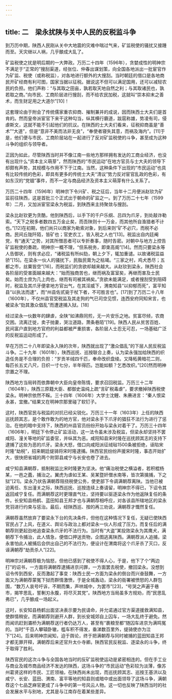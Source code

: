 ```yaml
---
---
---
```

title: 二　梁永扰陕与关中人民的反税监斗争
---




到万历中期，陕西人民刚从关中大地震的灾难中喘过气来，矿监税使的骚扰又接踵而至。天灾继以人祸，几乎酿成大乱了。

矿监税使之扰是明后期的一大弊政。万历二十四年（1596年），贪婪成性的明神宗不满足于“正常的”搜刮渠道，经张位、仲春出谋划策，向全国各地派出一批宦官作为矿监、税使（或称税监），对各地进行额外的大搜刮。当时朝廷的借口是各地商民开矿经商有利可图，国家当据以征税。据说这不但可以满足国用，还可以减轻农民的负担。他们声称：“与其取之田亩，孰若取天地自然之利；与其取诸民也，孰若取之商。”向市民、工商阶层进行搜刮，而不给农民加税，这就叫“崇本抑末之善术，而生财足用之大道尔”[10]！

这套理论由于附会了传统儒家重农抑商、摧制兼并的成说，因而陕西士大夫们是首肯的。然而皇帝派宦官下来干这种勾当，纵其横行霸道，跋扈称雄，势凌有司，侵虐斯文，这就不能不引起他们的抗议。在陕西的士大夫们看来，征税抑商虽是“善术”“大道”，但是“意非不美而法非无良”，“奉使者寝失其意，而祸及海内”。[11]于是，他们便与市民、工商阶层站在一起进行了反对矿监税使的斗争，甚至成为这种斗争的组织与领导者。

正因为如此，尽管陕西当时并不像江南一些地方那样拥有发达的工商业经济，也没有出现什么“资本主义萌芽”，然而陕西的“市民运动”在地方官员与士大夫的领导下却颇有声势，其规模与作用不下于江南。当然，这种条件下出现的“市民运动”也具有比较传统的色彩，即具有更多的传统士大夫“清议”势力反对宦官乱政的色彩，有如东汉的“党锢”事件，而不一定与商品经济及资本主义萌芽有什么关系了。

万历二十四年（1596年）明神宗下令兴矿、税之征后，当年十二月便派赵钦为矿监前往陕西，这是首批三个正式出于朝命的矿监之一。到了万历二十七年（1599年）二月，又加派宦官梁永为税监，到陕西来主持聚敛与搜刮。

梁永比赵钦更为贪酷，他到陕西后，以手下的千户乐纲、吕四为爪牙，到处敲诈勒索。“天下之税多者数四五万金止矣，而吾陕则十一万金，而其他所自渔猎者不计也。”[12]在初期，他们尚只以商家为勒索对象，到后来则“矿不必穴，而税不必商。民间丘陇阡陌，皆矿也；官吏农工，皆入税之人也”[13]。税监出自内廷阉党，有“通天”之势，对其所憎恶者可以专折奏事，随时告密。对朝中与地方上控告矿监税使的奏疏，明神宗一概不理，“但系税务，即束高阁”[14]。然而只要梁永等人告御状，则有求必应，“诸税监有所纠劾，朝上夕下，辄加重谴。以故诸税监益骄”[15]。在梁永一伙人的骚扰下，民脂民膏为之枯竭。“三家之村，鸡犬悉尽；五都之市，丝粟皆空”[16]，而税监们的贪欲却越来越大。从赵钦到梁永，陕西社会各阶层的受害面越来越大：“始而独商苦也，继而祸及富室矣，再继而害及士民矣。始而士庶为几上肉也，继而有司被其祸矣。”贪欲未能满足，或者搜刮受到阻碍时，税监及其爪牙便拿地方官出气，在其淫威下，渭南知县“以抑郁而死”，富平知县“以执法而逮”，而“州县佐贰毙于杖下者，不可胜言也”。[17]到了万历二十八年（1600年），不仅州县官受税监及其走狗的气已司空见惯，连西安府同知宋言，也被梁永“劾其激众倡乱”而遭逮捕入狱。[18]

经过梁永一伙数年的肆虐，全陕“如沸鼎同煎，无一片安乐之地。贫富尽倾，农商交困。流离迁徙，卖子抛妻，哭泣道路，萧条巷陌”[19]。陕西人民从贫苦百姓、民间富户直到地方官府的利益都被严重损害，各阶层人士忍无可忍，一场基础广泛的反税监运动形成了。

早在万历二十八年即梁永入陕的次年，陕西就出现了“激众倡乱”的下层人民反税监斗争。二十九年（1601年），陕西巡抚、巡按联合上奏，认为梁永强加给陕西的织造任务是不合理的负担：“岁贡羊绒四千匹，奉命改织盘绫。又降柘黄暗花二则，每匹长五丈八尺，日织一寸七分，半年得匹。岂能如额？乞悉改织。”[20]然而明神宗置之不理。

陕西地方当局转而依靠朝中大臣向皇帝陈情，要求召回税监。万历三十二年（1604年），陕西三原籍大臣、都御史温纯上疏“言矿税毒虐”，要求撤掉陕西税使梁永。明神宗依然不睬。三十四年（1606年）大学士沈鲤、朱赓进言：“秦人恨梁永甚，宜撤。”结果又在明神宗那里碰了软钉子。

这时，陕西官民与税监的对抗已经尖锐化。万历三十一年（1603年）上任的陕西巡抚顾其志，是个敢作敢为的地方官，他对梁永手下爪牙的猖狂不法行为进行了惩治。在他的暗中支持下，陕西的州县官员纷纷开始与梁永对着干了。万历三十四年（1606年），明廷下令停止矿监活动，这一法令虽未涉及税监，但梁永却坚持不罢咸阳、潼关等地的矿监委官，并纵其为恶。咸阳知县宋时隆在巡抚顾其志的支持下逮捕了这些为恶的爪牙。梁永大怒，借口向咸阳派征绒毡1500条被拒绝，诬陷宋时隆“劫税”，招来朝廷缇骑将宋时隆逮捕。陕西官民纷纷声援宋时隆，事态开始扩大，很快把省城的两个附郭县咸宁与长安也卷了进去。

咸宁知县满朝荐，抵制税监比宋时隆更为坚决。他“痛治税使之横溢者，若积棍杨某，一邑之蠹，捕治之。翼虎为虐如王某、吴某暨奸僧水南等，皆次第擒捕，下之狱”[21]。梁永乃状告满朝荐阻挠税使公务，使吏部下令调满朝荐离陕。当他已被迫离任、东出潼关之际，陕西巡抚、巡按连续上奏请留，明神宗不得已，下诏令其返回咸宁复任。而满朝荐这时更理直气壮，坚持要以驱逐梁永作为他返陕复任的条件。长安知县杨鹤、蓝田知县王邦才也与满朝荐相呼应，对各该县所辖地区的梁永党羽进行约束与惩治。最后，经陕西巡、按的再三劝说，满朝荐才慨然复任。

满朝荐虽然放弃了要梁永下台的先决条件，但他在这种情况下复任，无疑已使陕西官民占了上风，在道义、舆论与政治上都对梁永一伙人形成了压力。而复任后的满朝荐则更起劲地追查梁永爪牙的不法行为。当时有“大盗”某投效梁永为其鹰犬，满朝荐下令捕治，此人情急，便借口押送贡物，企图逃离陕西。满朝荐派人追捕，梁永害怕此人被捕后会供出自己的不法行为，便设计在渭南将这个爪牙杀了灭口，反诬满朝荐“劫贡杀人”[22]。

明神宗对满朝荐极为恼怒，但他已感到了税使不得人心，于是，他下了个“两边打”的诏书，一方面将满朝荐逮捕进京问罪，一方面罢去税使，撤回梁永。没想到诏令传到西安，反而激起了事变：陕西士民一方面为梁永的倒台而兴奋鼓舞，一方面又为满朝荐蒙冤下狱而群情激愤，于是全城轰动，梁永的衙署被愤怒的人群包围，“数万人哀号吁诉，不期而集，声哄城中，为罢市”[23]，“号哭之声遍于巷市，揭竿思乱，誓剸刃永腹，将尽灭其党”。陕西地方当局虽多方规劝，而“民思乱弗已”，几乎酿成一场起义。

这时，长安知县杨鹤出面坚决表示要为民请命，并允诺通过官方渠道援救满知县，使群情稍安。而满朝荐则避开人群，到长安城郊自上囚车，一场大乱终于避免。然而闻讯赶到灞桥为满朝荐送行者仍达万人，甚至有“裹粮至都”随囚车进京为满鸣冤的。当时“千百人攀辕卧辙，槛车积不得发，垂涕数百里外，缇骑使亦为泣下”[24]。后来明神宗闻知，迫于舆论，终于把满朝荐与同时被捕的蓝田知县王邦才都无罪开释，满朝荐后来还官升太仆寺卿。陕西官民反税监、逐梁永的斗争，终于取得了胜利。

陕西官民的这次斗争与全国各地当时的反矿监税使运动是紧密相连的。但在手工业与商业及城市商品经济不发达的陕西，这场斗争的“市民运动”色彩较为淡薄，像苏州葛贤这样的市民、工匠领袖，在陕西尚未出现，而巡抚顾其志、巡按王基洪以及咸宁、长安、蓝田、渭南、富平等地的知县则或暗中或出面领导了这场斗争，满朝荐这个七品芝麻官更成了斗争中的第一号风云人物。这一切也反映了陕西当时的社会发展水平与别地，尤其是与江南存在着某些差异。
